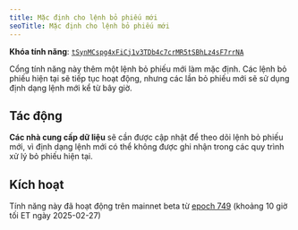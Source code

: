 ```yaml
---
title: Mặc định cho lệnh bỏ phiếu mới
seoTitle: Mặc định cho lệnh bỏ phiếu mới
---
```


**Khóa tính năng**:
[`tSynMCspg4xFiCj1v3TDb4c7crMR5tSBhLz4sF7rrNA`](https://explorer.solana.com/address/tSynMCspg4xFiCj1v3TDb4c7crMR5tSBhLz4sF7rrNA)

Cổng tính năng này thêm một lệnh bỏ phiếu mới làm mặc định. Các lệnh bỏ phiếu
hiện tại sẽ tiếp tục hoạt động, nhưng các lần bỏ phiếu mới sẽ sử dụng định dạng
lệnh mới kể từ bây giờ.

## Tác động

**Các nhà cung cấp dữ liệu** sẽ cần được cập nhật để theo dõi lệnh bỏ phiếu mới,
vì định dạng lệnh mới có thể không được ghi nhận trong các quy trình xử lý bỏ
phiếu hiện tại.

## Kích hoạt

Tính năng này đã hoạt động trên mainnet beta từ
[epoch 749](https://explorer.solana.com/epoch/748) (khoảng 10 giờ tối ET ngày
2025-02-27)
